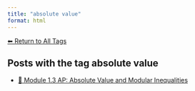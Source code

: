 ```yaml
---
title: "absolute value"
format: html
---
```


[⬅ Return to All Tags](../tags.qmd)

## Posts with the tag **absolute value**

- [📘 Module 1.3 AP: Absolute Value and Modular Inequalities](/posts/courses/mathematics/calculus/module-1/1.3-absolute-value-AP.html)
